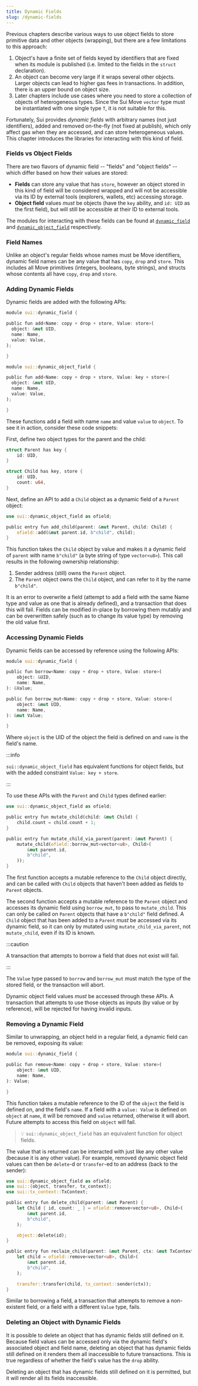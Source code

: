 ```yaml
---
title: Dynamic Fields
slug: /dynamic-fields
---
```


Previous chapters describe various ways to use object fields to store primitive data and other objects (wrapping), but there are a few limitations to this approach:

1.  Object's have a finite set of fields keyed by identifiers that are fixed when its module is published (i.e. limited to the fields in the `struct` declaration).
2.  An object can become very large if it wraps several other objects. Larger objects can lead to higher gas fees in transactions. In addition, there is an upper bound on object size.
3.  Later chapters include use cases where you need to store a collection of objects of heterogeneous types. Since the Sui Move `vector` type must be instantiated with one single type `T`, it is not suitable for this.

Fortunately, Sui provides _dynamic fields_ with arbitrary names (not just identifiers), added and removed on-the-fly (not fixed at publish), which only affect gas when they are accessed, and can store heterogeneous values. This chapter introduces the libraries for interacting with this kind of field.

### Fields vs Object Fields

There are two flavors of dynamic field -- "fields" and "object fields" -- which differ based on how their values are stored:

-   **Fields** can store any value that has `store`, however an object stored in this kind of field will be considered wrapped and will not be accessible via its ID by external tools (explorers, wallets, etc) accessing storage.
-   **Object field** values _must_ be objects (have the `key` ability, and `id: UID` as the first field), but will still be accessible at their ID to external tools.

The modules for interacting with these fields can be found at [`dynamic_field`](https://github.com/MystenLabs/sui/tree/main/crates/sui-framework/packages/sui-framework/sources/dynamic_field.move) and [`dynamic_object_field`](https://github.com/MystenLabs/sui/tree/main/crates/sui-framework/packages/sui-framework/sources/dynamic_object_field.move) respectively.

### Field Names

Unlike an object's regular fields whose names must be Move identifiers, dynamic field names can be any value that has `copy`, `drop` and `store`. This includes all Move primitives (integers, booleans, byte strings), and structs whose contents all have `copy`, `drop` and `store`.

### Adding Dynamic Fields

Dynamic fields are added with the following APIs:

```rust
module sui::dynamic_field {

public fun add<Name: copy + drop + store, Value: store>(
  object: &mut UID,
  name: Name,
  value: Value,
);

}
```

```rust
module sui::dynamic_object_field {

public fun add<Name: copy + drop + store, Value: key + store>(
  object: &mut UID,
  name: Name,
  value: Value,
);

}
```

These functions add a field with name `name` and value `value` to `object`. To see it in action, consider these code snippets:

First, define two object types for the parent and the child:

```rust
struct Parent has key {
    id: UID,
}

struct Child has key, store {
    id: UID,
    count: u64,
}
```

Next, define an API to add a `Child` object as a dynamic field of a `Parent` object:

```rust
use sui::dynamic_object_field as ofield;

public entry fun add_child(parent: &mut Parent, child: Child) {
    ofield::add(&mut parent.id, b"child", child);
}
```

This function takes the `Child` object by value and makes it a dynamic field of `parent` with name `b"child"` (a byte string of type `vector<u8>`). This call results in the following ownership relationship:

1.  Sender address (still) owns the `Parent` object.
2.  The `Parent` object owns the `Child` object, and can refer to it by the name `b"child"`.

It is an error to overwrite a field (attempt to add a field with the same Name type and value as one that is already defined), and a transaction that does this will fail. Fields can be modified in-place by borrowing them mutably and can be overwritten safely (such as to change its value type) by removing the old value first.

### Accessing Dynamic Fields

Dynamic fields can be accessed by reference using the following APIs:

```rust
module sui::dynamic_field {

public fun borrow<Name: copy + drop + store, Value: store>(
    object: &UID,
    name: Name,
): &Value;

public fun borrow_mut<Name: copy + drop + store, Value: store>(
    object: &mut UID,
    name: Name,
): &mut Value;

}
```

Where `object` is the UID of the object the field is defined on and `name` is the field's name.

:::info

`sui::dynamic_object_field` has equivalent functions for object fields, but with the added constraint `Value: key + store`.

:::

To use these APIs with the `Parent` and `Child` types defined earlier:

```rust
use sui::dynamic_object_field as ofield;

public entry fun mutate_child(child: &mut Child) {
    child.count = child.count + 1;
}

public entry fun mutate_child_via_parent(parent: &mut Parent) {
    mutate_child(ofield::borrow_mut<vector<u8>, Child>(
        &mut parent.id,
        b"child",
    ));
}
```

The first function accepts a mutable reference to the `Child` object directly, and can be called with `Child` objects that haven't been added as fields to `Parent` objects.

The second function accepts a mutable reference to the `Parent` object and accesses its dynamic field using `borrow_mut`, to pass to `mutate_child`. This can only be called on `Parent` objects that have a `b"child"` field defined. A `Child` object that has been added to a `Parent` _must_ be accessed via its dynamic field, so it can only by mutated using `mutate_child_via_parent`, not `mutate_child`, even if its ID is known.

:::caution

A transaction that attempts to borrow a field that does not exist will fail.

:::

The `Value` type passed to `borrow` and `borrow_mut` must match the type of the stored field, or the transaction will abort.

Dynamic object field values _must_ be accessed through these APIs. A transaction that attempts to use those objects as inputs (by value or by reference), will be rejected for having invalid inputs.

### Removing a Dynamic Field

Similar to unwrapping, an object held in a regular field, a dynamic field can be removed, exposing its value:

```rust
module sui::dynamic_field {

public fun remove<Name: copy + drop + store, Value: store>(
    object: &mut UID,
    name: Name,
): Value;

}
```

This function takes a mutable reference to the ID of the `object` the field is defined on, and the field's `name`. If a field with a `value: Value` is defined on `object` at `name`, it will be removed and `value` returned, otherwise it will abort. Future attempts to access this field on `object` will fail.

> :bulb: `sui::dynamic_object_field` has an equivalent function for object fields.

The value that is returned can be interacted with just like any other value (because it is any other value). For example, removed dynamic object field values can then be `delete`-d or `transfer`-ed to an address (back to the sender):

```rust
use sui::dynamic_object_field as ofield;
use sui::{object, transfer, tx_context};
use sui::tx_context::TxContext;

public entry fun delete_child(parent: &mut Parent) {
    let Child { id, count: _ } = ofield::remove<vector<u8>, Child>(
        &mut parent.id,
        b"child",
    );

    object::delete(id);
}

public entry fun reclaim_child(parent: &mut Parent, ctx: &mut TxContext) {
    let child = ofield::remove<vector<u8>, Child>(
        &mut parent.id,
        b"child",
    );

    transfer::transfer(child, tx_context::sender(ctx));
}
```

Similar to borrowing a field, a transaction that attempts to remove a non-existent field, or a field with a different `Value` type, fails.

### Deleting an Object with Dynamic Fields

It is possible to delete an object that has dynamic fields still defined on it. Because field values can be accessed only via the dynamic field's associated object and field name, deleting an object that has dynamic fields still defined on it renders them all inaccessible to future transactions. This is true regardless of whether the field's value has the `drop` ability.

Deleting an object that has dynamic fields still defined on it is permitted, but it will render all its fields inaccessible.
